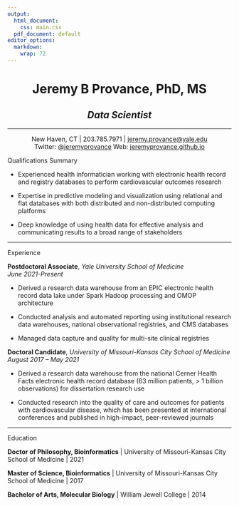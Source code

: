 ```yaml
---
output:
  html_document:
    css: main.css
  pdf_document: default
editor_options: 
  markdown: 
    wrap: 72
---
```


<center>

# **Jeremy B Provance, PhD, MS**

## *Data Scientist*

------------------------------------------------------------------------

New Haven, CT \| 203.785.7971 \|
[jeremy.provance\@yale.edu](mailto:jeremy.provance@yale.edu)\
Twitter: [\@jeremyprovance](https://twitter.com/jeremyprovance) Web:
[jeremyprovance.github.io](https://jeremyprovance.github.io)

</center>

Qualifications Summary

-   Experienced health informatician working with electronic health
    record and registry databases to perform cardiovascular outcomes
    research

-   Expertise in predictive modeling and visualization using relational
    and flat databases with both distributed and non-distributed
    computing platforms

-   Deep knowledge of using health data for effective analysis and
    communicating results to a broad range of stakeholders

------------------------------------------------------------------------

Experience\

**Postdoctoral Associate**, *Yale University School of Medicine*\
*June 2021-Present*\

-   Derived a research data warehouse from an EPIC electronic health
    record data lake under Spark Hadoop processing and OMOP architecture

-   Conducted analysis and automated reporting using institutional
    research data warehouses, national observational registries, and CMS
    databases

-   Managed data capture and quality for multi-site clinical registries

**Doctoral Candidate**, *University of Missouri-Kansas City School of
Medicine*\
*August 2017 -- May 2021*\

-   Derived a research data warehouse from the national Cerner Health
    Facts electronic health record database (63 million patients, \> 1
    billion observations) for dissertation research use

-   Conducted research into the quality of care and outcomes for
    patients with cardiovascular disease, which has been presented at
    international conferences and published in high-impact,
    peer-reviewed journals

------------------------------------------------------------------------

Education\

**Doctor of Philosophy, Bioinformatics** \| University of
Missouri-Kansas City School of Medicine \| 2021\

**Master of Science, Bioinformatics** \| University of Missouri-Kansas
City School of Medicine \| 2017\

**Bachelor of Arts, Molecular Biology** \| William Jewell College \|
2014

